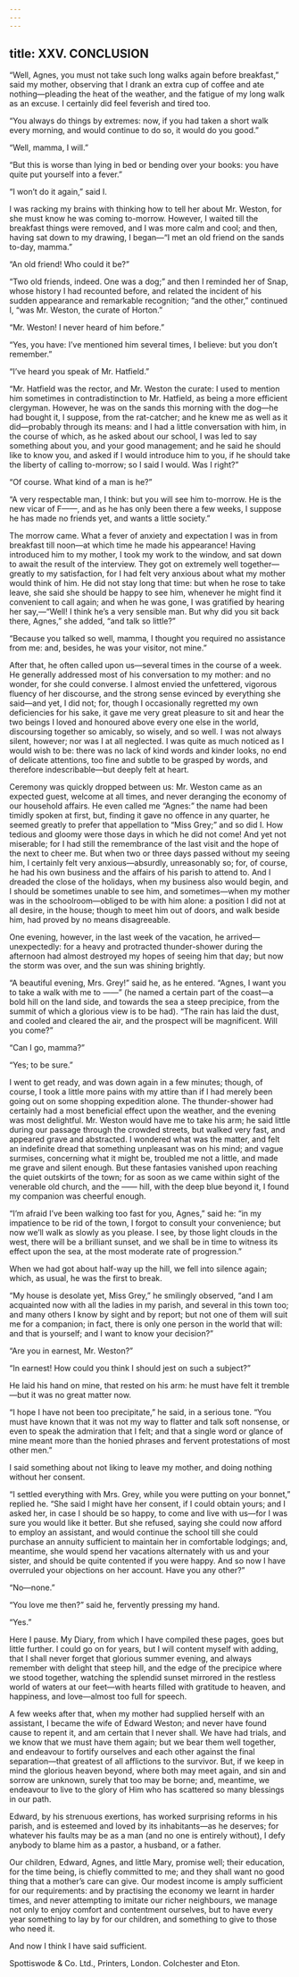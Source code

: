 ```yaml
---
---
---
```

title: XXV. CONCLUSION
---


“Well, Agnes, you must not take such long walks again before breakfast,” said my mother, observing that I drank an extra cup of coffee and ate nothing—pleading the heat of the weather, and the fatigue of my long walk as an excuse. I certainly did feel feverish and tired too.

“You always do things by extremes: now, if you had taken a short walk every morning, and would continue to do so, it would do you good.”

“Well, mamma, I will.”

“But this is worse than lying in bed or bending over your books: you have quite put yourself into a fever.”

“I won’t do it again,” said I.

I was racking my brains with thinking how to tell her about Mr. Weston, for she must know he was coming to-morrow. However, I waited till the breakfast things were removed, and I was more calm and cool; and then, having sat down to my drawing, I began—“I met an old friend on the sands to-day, mamma.”

“An old friend! Who could it be?”

“Two old friends, indeed. One was a dog;” and then I reminded her of Snap, whose history I had recounted before, and related the incident of his sudden appearance and remarkable recognition; “and the other,” continued I, “was Mr. Weston, the curate of Horton.”

“Mr. Weston! I never heard of him before.”

“Yes, you have: I’ve mentioned him several times, I believe: but you don’t remember.”

“I’ve heard you speak of Mr. Hatfield.”

“Mr. Hatfield was the rector, and Mr. Weston the curate: I used to mention him sometimes in contradistinction to Mr. Hatfield, as being a more efficient clergyman. However, he was on the sands this morning with the dog—he had bought it, I suppose, from the rat-catcher; and he knew me as well as it did—probably through its means: and I had a little conversation with him, in the course of which, as he asked about our school, I was led to say something about you, and your good management; and he said he should like to know you, and asked if I would introduce him to you, if he should take the liberty of calling to-morrow; so I said I would. Was I right?”

“Of course. What kind of a man is he?”

“A very respectable man, I think: but you will see him to-morrow. He is the new vicar of F——, and as he has only been there a few weeks, I suppose he has made no friends yet, and wants a little society.”

The morrow came. What a fever of anxiety and expectation I was in from breakfast till noon—at which time he made his appearance! Having introduced him to my mother, I took my work to the window, and sat down to await the result of the interview. They got on extremely well together—greatly to my satisfaction, for I had felt very anxious about what my mother would think of him. He did not stay long that time: but when he rose to take leave, she said she should be happy to see him, whenever he might find it convenient to call again; and when he was gone, I was gratified by hearing her say,—“Well! I think he’s a very sensible man. But why did you sit back there, Agnes,” she added, “and talk so little?”

“Because you talked so well, mamma, I thought you required no assistance from me: and, besides, he was your visitor, not mine.”

After that, he often called upon us—several times in the course of a week. He generally addressed most of his conversation to my mother: and no wonder, for she could converse. I almost envied the unfettered, vigorous fluency of her discourse, and the strong sense evinced by everything she said—and yet, I did not; for, though I occasionally regretted my own deficiencies for his sake, it gave me very great pleasure to sit and hear the two beings I loved and honoured above every one else in the world, discoursing together so amicably, so wisely, and so well. I was not always silent, however; nor was I at all neglected. I was quite as much noticed as I would wish to be: there was no lack of kind words and kinder looks, no end of delicate attentions, too fine and subtle to be grasped by words, and therefore indescribable—but deeply felt at heart.

Ceremony was quickly dropped between us: Mr. Weston came as an expected guest, welcome at all times, and never deranging the economy of our household affairs. He even called me “Agnes:” the name had been timidly spoken at first, but, finding it gave no offence in any quarter, he seemed greatly to prefer that appellation to “Miss Grey;” and so did I. How tedious and gloomy were those days in which he did not come! And yet not miserable; for I had still the remembrance of the last visit and the hope of the next to cheer me. But when two or three days passed without my seeing him, I certainly felt very anxious—absurdly, unreasonably so; for, of course, he had his own business and the affairs of his parish to attend to. And I dreaded the close of the holidays, when my business also would begin, and I should be sometimes unable to see him, and sometimes—when my mother was in the schoolroom—obliged to be with him alone: a position I did not at all desire, in the house; though to meet him out of doors, and walk beside him, had proved by no means disagreeable.

One evening, however, in the last week of the vacation, he arrived—unexpectedly: for a heavy and protracted thunder-shower during the afternoon had almost destroyed my hopes of seeing him that day; but now the storm was over, and the sun was shining brightly.

“A beautiful evening, Mrs. Grey!” said he, as he entered. “Agnes, I want you to take a walk with me to ——” (he named a certain part of the coast—a bold hill on the land side, and towards the sea a steep precipice, from the summit of which a glorious view is to be had). “The rain has laid the dust, and cooled and cleared the air, and the prospect will be magnificent. Will you come?”

“Can I go, mamma?”

“Yes; to be sure.”

I went to get ready, and was down again in a few minutes; though, of course, I took a little more pains with my attire than if I had merely been going out on some shopping expedition alone. The thunder-shower had certainly had a most beneficial effect upon the weather, and the evening was most delightful. Mr. Weston would have me to take his arm; he said little during our passage through the crowded streets, but walked very fast, and appeared grave and abstracted. I wondered what was the matter, and felt an indefinite dread that something unpleasant was on his mind; and vague surmises, concerning what it might be, troubled me not a little, and made me grave and silent enough. But these fantasies vanished upon reaching the quiet outskirts of the town; for as soon as we came within sight of the venerable old church, and the —— hill, with the deep blue beyond it, I found my companion was cheerful enough.

“I’m afraid I’ve been walking too fast for you, Agnes,” said he: “in my impatience to be rid of the town, I forgot to consult your convenience; but now we’ll walk as slowly as you please. I see, by those light clouds in the west, there will be a brilliant sunset, and we shall be in time to witness its effect upon the sea, at the most moderate rate of progression.”

When we had got about half-way up the hill, we fell into silence again; which, as usual, he was the first to break.

“My house is desolate yet, Miss Grey,” he smilingly observed, “and I am acquainted now with all the ladies in my parish, and several in this town too; and many others I know by sight and by report; but not one of them will suit me for a companion; in fact, there is only one person in the world that will: and that is yourself; and I want to know your decision?”

“Are you in earnest, Mr. Weston?”

“In earnest! How could you think I should jest on such a subject?”

He laid his hand on mine, that rested on his arm: he must have felt it tremble—but it was no great matter now.

“I hope I have not been too precipitate,” he said, in a serious tone. “You must have known that it was not my way to flatter and talk soft nonsense, or even to speak the admiration that I felt; and that a single word or glance of mine meant more than the honied phrases and fervent protestations of most other men.”

I said something about not liking to leave my mother, and doing nothing without her consent.

“I settled everything with Mrs. Grey, while you were putting on your bonnet,” replied he. “She said I might have her consent, if I could obtain yours; and I asked her, in case I should be so happy, to come and live with us—for I was sure you would like it better. But she refused, saying she could now afford to employ an assistant, and would continue the school till she could purchase an annuity sufficient to maintain her in comfortable lodgings; and, meantime, she would spend her vacations alternately with us and your sister, and should be quite contented if you were happy. And so now I have overruled your objections on her account. Have you any other?”

“No—none.”

“You love me then?” said he, fervently pressing my hand.

“Yes.”

Here I pause. My Diary, from which I have compiled these pages, goes but little further. I could go on for years, but I will content myself with adding, that I shall never forget that glorious summer evening, and always remember with delight that steep hill, and the edge of the precipice where we stood together, watching the splendid sunset mirrored in the restless world of waters at our feet—with hearts filled with gratitude to heaven, and happiness, and love—almost too full for speech.

A few weeks after that, when my mother had supplied herself with an assistant, I became the wife of Edward Weston; and never have found cause to repent it, and am certain that I never shall. We have had trials, and we know that we must have them again; but we bear them well together, and endeavour to fortify ourselves and each other against the final separation—that greatest of all afflictions to the survivor. But, if we keep in mind the glorious heaven beyond, where both may meet again, and sin and sorrow are unknown, surely that too may be borne; and, meantime, we endeavour to live to the glory of Him who has scattered so many blessings in our path.

Edward, by his strenuous exertions, has worked surprising reforms in his parish, and is esteemed and loved by its inhabitants—as he deserves; for whatever his faults may be as a man (and no one is entirely without), I defy anybody to blame him as a pastor, a husband, or a father.

Our children, Edward, Agnes, and little Mary, promise well; their education, for the time being, is chiefly committed to me; and they shall want no good thing that a mother’s care can give. Our modest income is amply sufficient for our requirements: and by practising the economy we learnt in harder times, and never attempting to imitate our richer neighbours, we manage not only to enjoy comfort and contentment ourselves, but to have every year something to lay by for our children, and something to give to those who need it.

And now I think I have said sufficient.

Spottiswode & Co. Ltd., Printers, London. Colchester and Eton.
